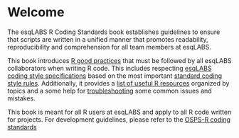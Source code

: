 # Welcome {.unnumbered}

The esqLABS R Coding Standards book establishes guidelines to ensure that scripts are written in a unified manner that promotes readability, reproducibility and comprehension for all team members at esqLABS.

This book introduces [R good practices](good_practices.qmd) that must be followed by all esqLABS collaborators when writing R code. This includes respecting [esqLABS coding style specifications](style.qmd) based on the most important [standard coding style rules](tidyverse_style.qmd). Additionally, it provides a [list of useful R resources](resources.qmd) organized by topics and a some help for [troubleshooting](troubleshooting.qmd) some common issues and mistakes.

::: callout-note
This book is meant for all R users at esqLABS and apply to all R code written for projects. For development guidelines, please refer to the [OSPS-R coding standards](https://github.com/Open-Systems-Pharmacology/Suite/blob/develop/CODING_STANDARDS_R.md)
:::
